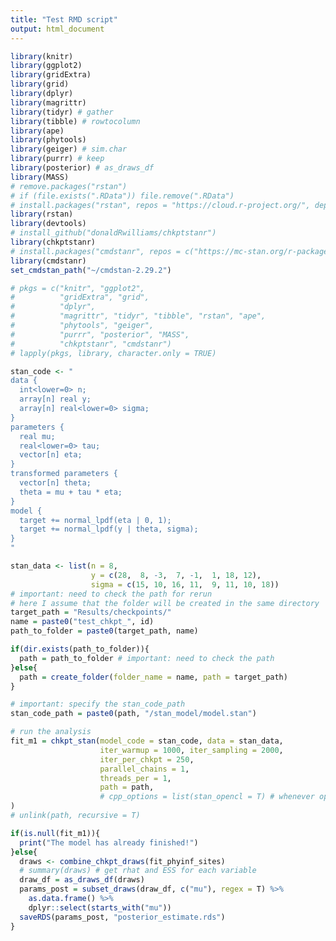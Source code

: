 ```yaml
---
title: "Test RMD script"
output: html_document
---
```


```r
library(knitr)
library(ggplot2)
library(gridExtra)
library(grid)
library(dplyr)
library(magrittr)
library(tidyr) # gather
library(tibble) # rowtocolumn
library(ape)
library(phytools)
library(geiger) # sim.char
library(purrr) # keep
library(posterior) # as_draws_df
library(MASS)
# remove.packages("rstan")
# if (file.exists(".RData")) file.remove(".RData")
# install.packages("rstan", repos = "https://cloud.r-project.org/", dependencies = TRUE)
library(rstan)
library(devtools)
# install_github("donaldRwilliams/chkptstanr")
library(chkptstanr)
# install.packages("cmdstanr", repos = c("https://mc-stan.org/r-packages/", getOption("repos")))
library(cmdstanr)
set_cmdstan_path("~/cmdstan-2.29.2")
```

```r
# pkgs = c("knitr", "ggplot2",
#          "gridExtra", "grid",
#          "dplyr",
#          "magrittr", "tidyr", "tibble", "rstan", "ape",
#          "phytools", "geiger",
#          "purrr", "posterior", "MASS",
#          "chkptstanr", "cmdstanr")
# lapply(pkgs, library, character.only = TRUE)
```


```r
stan_code <- "
data {
  int<lower=0> n;
  array[n] real y;
  array[n] real<lower=0> sigma;
}
parameters {
  real mu;
  real<lower=0> tau;
  vector[n] eta;
}
transformed parameters {
  vector[n] theta;
  theta = mu + tau * eta;
}
model {
  target += normal_lpdf(eta | 0, 1);
  target += normal_lpdf(y | theta, sigma);
}
"
```

```r
stan_data <- list(n = 8,
                  y = c(28,  8, -3,  7, -1,  1, 18, 12),
                  sigma = c(15, 10, 16, 11,  9, 11, 10, 18))
# important: need to check the path for rerun
# here I assume that the folder will be created in the same directory
target_path = "Results/checkpoints/"
name = paste0("test_chkpt_", id)
path_to_folder = paste0(target_path, name)

if(dir.exists(path_to_folder)){
  path = path_to_folder # important: need to check the path
}else{
  path = create_folder(folder_name = name, path = target_path)
}

# important: specify the stan_code_path
stan_code_path = paste0(path, "/stan_model/model.stan")

# run the analysis
fit_m1 = chkpt_stan(model_code = stan_code, data = stan_data,
                    iter_warmup = 1000, iter_sampling = 2000,
                    iter_per_chkpt = 250,
                    parallel_chains = 1, 
                    threads_per = 1,
                    path = path,
                    # cpp_options = list(stan_opencl = T) # whenever opencl is available
)
# unlink(path, recursive = T)
```

```r
if(is.null(fit_m1)){
  print("The model has already finished!")
}else{
  draws <- combine_chkpt_draws(fit_phyinf_sites)
  # summary(draws) # get rhat and ESS for each variable
  draw_df = as_draws_df(draws)
  params_post = subset_draws(draw_df, c("mu"), regex = T) %>%
    as.data.frame() %>%
    dplyr::select(starts_with("mu"))
  saveRDS(params_post, "posterior_estimate.rds")
}
```


